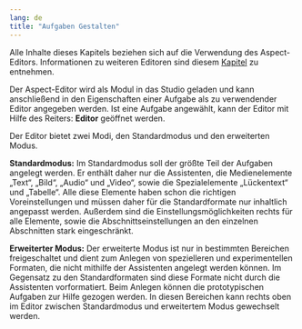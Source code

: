 ```yaml
---
lang: de
title: "Aufgaben Gestalten"
---
```


::: {.callout-note}
Alle Inhalte dieses Kapitels beziehen sich auf die Verwendung des Aspect-Editors. Informationen zu weiteren Editoren sind diesem [Kapitel](/Studio/IQB_Player_Editoren/) zu entnehmen.
:::

Der Aspect-Editor wird als Modul in das Studio geladen und kann anschließend in den Eigenschaften einer Aufgabe als zu verwendender Editor angegeben werden. Ist eine Aufgabe angewählt, kann der Editor mit Hilfe des Reiters: **Editor** geöffnet werden.

Der Editor bietet zwei Modi, den Standardmodus und den erweiterten Modus.

**Standardmodus:**
Im Standardmodus soll der größte Teil der Aufgaben angelegt werden. 
Er enthält daher nur die Assistenten, die Medienelemente „Text“, „Bild“, „Audio“ und „Video“, sowie die Spezialelemente „Lückentext“ und „Tabelle“. Alle diese Elemente haben schon die richtigen Voreinstellungen und müssen daher für die Standardformate nur inhaltlich angepasst werden.
Außerdem sind die Einstellungsmöglichkeiten rechts für alle Elemente, sowie die Abschnittseinstellungen an den einzelnen Abschnitten stark eingeschränkt. 

**Erweiterter Modus:**
Der erweiterte Modus ist nur in bestimmten Bereichen freigeschaltet und dient zum Anlegen von spezielleren und experimentellen Formaten, die nicht mithilfe der Assistenten angelegt werden können. Im Gegensatz zu den Standardformaten sind diese Formate nicht durch die Assistenten vorformatiert. Beim Anlegen können die prototypischen Aufgaben zur Hilfe gezogen werden.
In diesen Bereichen kann rechts oben im Editor zwischen Standardmodus und erweitertem Modus gewechselt werden.
